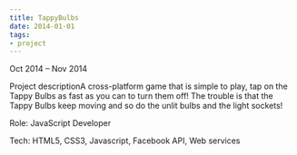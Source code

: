 ```yaml
---
title: TappyBulbs
date: 2014-01-01
tags:
- project
---
```


Oct 2014 – Nov 2014

Project descriptionA cross-platform game that is simple to play, tap on the Tappy Bulbs as fast as you can to turn them off! The trouble is that the Tappy Bulbs keep moving and so do the unlit bulbs and the light sockets!

Role: JavaScript Developer

Tech:
HTML5, CSS3, Javascript, Facebook API, Web services
